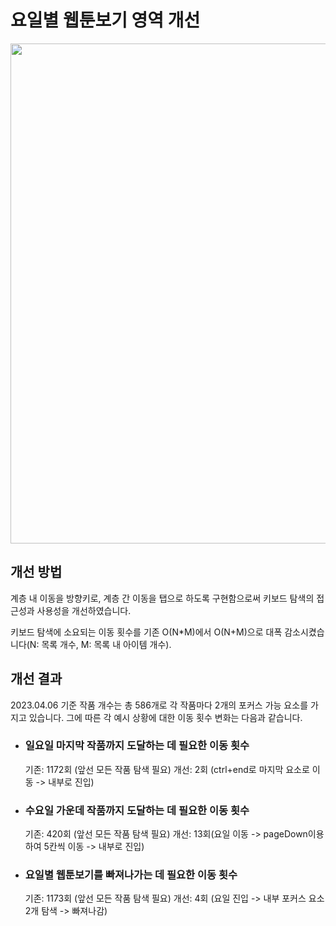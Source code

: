 
<Meta title="Naver/AllDayList" />

<style>
  {`
    .thumbnail{
      padding: 20px 0 50px;
    }

    .list{
      list-style: none;
      padding: 0;
    }

    .list li {
      margin-top: 20px;
    }

    .li-title p{
      font-size: 18px;
    }

    .list li span p {
      margin-top: 12px;
      font-size: 16px;
    }

    .before{
      display: inline-block;
      font-size: 16px;
      font-weight: 500;
      color: red;
    }
    
    .improved{
      display: inline-block;
      font-size: 16px;
      font-weight: 500;
      color: green;
    }
  `}
</style>

<h1>요일별 웹툰보기 영역 개선</h1>

<div className="thumbnail">
  <img width="800px" src="/naver_all_day.gif" />
</div>

<h2>개선 방법</h2>
<p>
  계층 내 이동을 방향키로, 계층 간 이동을 탭으로 하도록 구현함으로써 키보드
  탐색의 접근성과 사용성을 개선하였습니다.
</p>
<p>
  키보드 탐색에 소요되는 이동 횟수를 기존 O(N*M)에서 O(N+M)으로 대폭
  감소시켰습니다(N: 목록 개수, M: 목록 내 아이템 개수).
</p>

<h2>개선 결과</h2>
<p>
  2023.04.06 기준 작품 개수는 총 586개로 각 작품마다 2개의 포커스 가능 요소를
  가지고 있습니다. 그에 따른 각 예시 상황에 대한 이동 횟수 변화는 다음과
  같습니다.
</p>

<ul className="list">
  <li>
    <h3 className="li-title">
      일요일 마지막 작품까지 도달하는 데 필요한 이동 횟수
    </h3>
    <span>
      기존: <span className="before">1172회</span> (앞선 모든 작품 탐색 필요)
    </span>
    <span>
      개선: <span className="improved">2회</span> (ctrl+end로 마지막 요소로 이동
      -> 내부로 진입)
    </span>
  </li>
  <li>
    <h3 className="li-title">
      수요일 가운데 작품까지 도달하는 데 필요한 이동 횟수
    </h3>
    <span>
      기존: <span className="before">420회</span> (앞선 모든 작품 탐색 필요)
    </span>
    <span>
      개선: <span className="improved">13회</span>(요일 이동 -> pageDown이용하여
      5칸씩 이동 -> 내부로 진입)
    </span>
  </li>
  <li>
    <h3 className="li-title">
      요일별 웹툰보기를 빠져나가는 데 필요한 이동 횟수
    </h3>
    <span>
      기존: <span className="before">1173회</span> (앞선 모든 작품 탐색 필요)
    </span>
    <span>
      개선: <span className="improved">4회</span> (요일 진입 -> 내부 포커스 요소
      2개 탐색 -> 빠져나감)
    </span>
  </li>
</ul>
